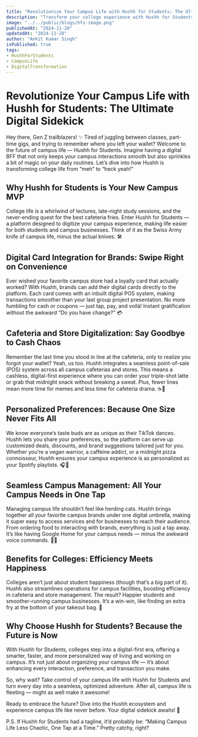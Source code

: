 ```yaml
---
title: "Revolutionize Your Campus Life with Hushh for Students: The Ultimate Digital Sidekick"
description: "Transform your college experience with Hushh for Students, your digital BFF for seamless campus interactions and personalized experiences."
image: "../../public/blogs/hfs-image.png"
publishedAt: "2024-11-28"  
updatedAt: "2024-11-28"
author: "Ankit Kumar Singh"
isPublished: true
tags:
- HushhForStudents
- CampusLife
- DigitalTransformation
---
```


# Revolutionize Your Campus Life with Hushh for Students: The Ultimate Digital Sidekick

Hey there, Gen Z trailblazers! ✨ Tired of juggling between classes, part-time gigs, and trying to remember where you left your wallet? Welcome to the future of campus life — Hushh for Students. Imagine having a digital BFF that not only keeps your campus interactions smooth but also sprinkles a bit of magic on your daily routines. Let’s dive into how Hushh is transforming college life from “meh” to “heck yeah!”

## Why Hushh for Students is Your New Campus MVP

College life is a whirlwind of lectures, late-night study sessions, and the never-ending quest for the best cafeteria fries. Enter Hushh for Students — a platform designed to digitize your campus experience, making life easier for both students and campus businesses. Think of it as the Swiss Army knife of campus life, minus the actual knives. 🛠️

## Digital Card Integration for Brands: Swipe Right on Convenience

Ever wished your favorite campus store had a loyalty card that actually worked? With Hushh, brands can add their digital cards directly to the platform. Each card comes with an inbuilt digital POS system, making transactions smoother than your last group project presentation. No more fumbling for cash or coupons — just tap, pay, and voilà! Instant gratification without the awkward “Do you have change?” 💳

## Cafeteria and Store Digitalization: Say Goodbye to Cash Chaos

Remember the last time you stood in line at the cafeteria, only to realize you forgot your wallet? Yeah, us too. Hushh integrates a seamless point-of-sale (POS) system across all campus cafeterias and stores. This means a cashless, digital-first experience where you can order your triple-shot latte or grab that midnight snack without breaking a sweat. Plus, fewer lines mean more time for memes and less time for cafeteria drama. ☕🍔

## Personalized Preferences: Because One Size Never Fits All

We know everyone’s taste buds are as unique as their TikTok dances. Hushh lets you share your preferences, so the platform can serve up customized deals, discounts, and brand suggestions tailored just for you. Whether you’re a vegan warrior, a caffeine addict, or a midnight pizza connoisseur, Hushh ensures your campus experience is as personalized as your Spotify playlists. 🎧🍕

## Seamless Campus Management: All Your Campus Needs in One Tap

Managing campus life shouldn’t feel like herding cats. Hushh brings together all your favorite campus brands under one digital umbrella, making it super easy to access services and for businesses to reach their audience. From ordering food to interacting with brands, everything is just a tap away. It’s like having Google Home for your campus needs — minus the awkward voice commands. 📱🏫

## Benefits for Colleges: Efficiency Meets Happiness

Colleges aren’t just about student happiness (though that’s a big part of it). Hushh also streamlines operations for campus facilities, boosting efficiency in cafeteria and store management. The result? Happier students and smoother-running campus businesses. It’s a win-win, like finding an extra fry at the bottom of your takeout bag. 🍟

## Why Choose Hushh for Students? Because the Future is Now

With Hushh for Students, colleges step into a digital-first era, offering a smarter, faster, and more personalized way of living and working on campus. It’s not just about organizing your campus life — it’s about enhancing every interaction, preference, and transaction you make.

So, why wait? Take control of your campus life with Hushh for Students and turn every day into a seamless, optimized adventure. After all, campus life is fleeting — might as well make it awesome!

Ready to embrace the future? Dive into the Hushh ecosystem and experience campus life like never before. Your digital sidekick awaits! 🚀

P.S. If Hushh for Students had a tagline, it’d probably be: “Making Campus Life Less Chaotic, One Tap at a Time.” Pretty catchy, right?
